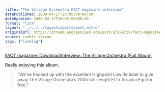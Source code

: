 ```yaml
---
title: "The Village Orchestra FACT magazine interview"
datePublished: 2009-04-17T20:05:00+00:00
dateUpdated: 2009-04-17T20:05:00+00:00
format: "link"
layout: "../../../layouts/posts/post.astro"
originalUrl: https://stream.anglepoised.com/post/97279729/fact-magazine-downloadinterview-the-village
source: tumblr stream
tags: ["linklog"]
---
```


[FACT magazine: Download/Interview: The Village Orchestra (Full Album)][1]

Really enjoying this album.

> &ldquo;We&rsquo;ve hooked up with the excellent Highpoint Lowlife label to give away The Village Orchestra&rsquo;s 2005 full-length Et In Arcadia Ego for free.&rdquo;

[1]: http://www.factmagazine.co.uk/index.php?option=com_content&task=view&id=2318&Itemid=99
